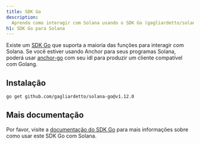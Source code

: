 ```yaml
---
title: SDK Go
description:
  Aprenda como interagir com Solana usando o SDK Go (gagliardetto/solana-go).
h1: SDK Go para Solana
---
```


Existe um [SDK Go](https://github.com/gagliardetto/solana-go) que suporta a
maioria das funções para interagir com Solana. Se você estiver usando Anchor
para seus programas Solana, poderá usar
[anchor-go](https://github.com/gagliardetto/anchor-go) com seu idl para produzir
um cliente compatível com Golang.

## Instalação

```bash title="Terminal"
go get github.com/gagliardetto/solana-go@v1.12.0
```

## Mais documentação

Por favor, visite a
[documentação do SDK Go](https://github.com/gagliardetto/solana-go?tab=readme-ov-file#installation)
para mais informações sobre como usar este SDK Go com Solana.
